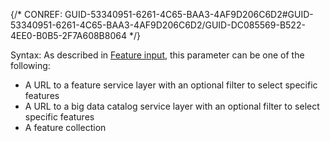 

{/* CONREF: GUID-53340951-6261-4C65-BAA3-4AF9D206C6D2#GUID-53340951-6261-4C65-BAA3-4AF9D206C6D2/GUID-DC085569-B522-4EE0-B0B5-2F7A608B8064  */}

Syntax: As described in [Feature input](/geoanalytics-feature-input), this parameter can be one of the following:

-   A URL to a feature service layer with an optional filter to select specific features
-   A URL to a big data catalog service layer with an optional filter to select specific features
-   A feature collection
